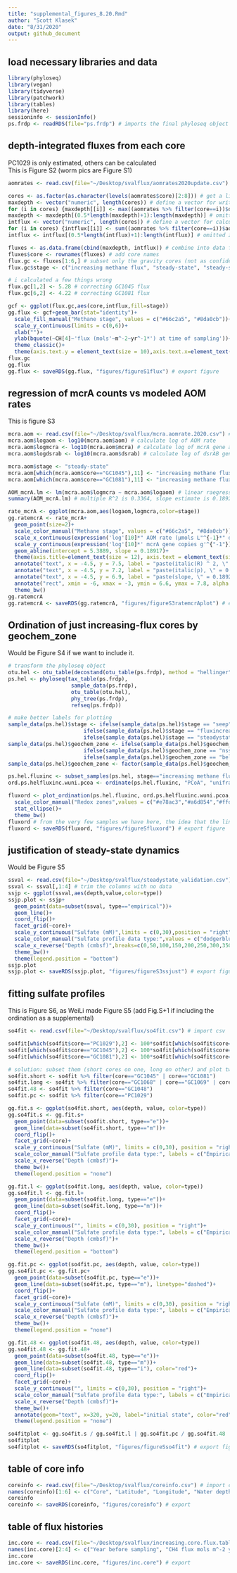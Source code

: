 ```yaml
---
title: "supplemental_figures_8.20.Rmd"
author: "Scott Klasek"
date: "8/31/2020"
output: github_document
---
```


## load necessary libraries and data
```r
library(phyloseq)
library(vegan)
library(tidyverse)
library(patchwork)
library(tables)
library(here)
sessioninfo <- sessionInfo()
ps.frdp <- readRDS(file="ps.frdp") # imports the final phyloseq object
```

## depth-integrated fluxes from each core
PC1029 is only estimated, others can be calculated  
This is Figure S2 (worm pics are Figure S1)   

```r
aomrates <- read.csv(file="~/Desktop/svalflux/aomrates2020update.csv") # import csv

cores <- as.factor(as.character(levels(aomrates$core)[2:8])) # get a list of the cores
maxdepth <- vector("numeric", length(cores)) # define a vector for writing max depths
for (i in cores) {maxdepth[[i]] <- max((aomrates %>% filter(core==i))$depth)} # for-loop to calculate max depth
maxdepth <- maxdepth[(0.5*length(maxdepth)+1):length(maxdepth)] # omitted zero values
intflux <- vector("numeric", length(cores)) # define a vector for calculating fluxes
for (i in cores) {intflux[[i]] <- sum((aomrates %>% filter(core==i))$aom)*(1e4 * 365 / 1e9)} # for-loop to calculate flux (converting micromoles per L per day to moles per m^2 per year)
intflux <- intflux[(0.5*length(intflux)+1):length(intflux)] # omitted zero values

fluxes <- as.data.frame(cbind(maxdepth, intflux)) # combine into data frame
fluxes$core <- rownames(fluxes) # add core names
flux.gc <- fluxes[1:6,] # subset only the gravity cores (not as confident about the rates for PC1029)
flux.gc$stage <- c("increasing methane flux", "steady-state", "steady-state", "steady-state", "steady-state", "increasing methane flux") # add stage

# i calculated a few things wrong
flux.gc[1,2] <- 5.28 # correcting GC1045 flux
flux.gc[6,2] <- 4.22 # correcting GC1081 flux

gcf <- ggplot(flux.gc,aes(core,intflux,fill=stage))
gg.flux <- gcf+geom_bar(stat="identity")+
  scale_fill_manual("Methane stage", values = c("#66c2a5", "#8da0cb"))+
  scale_y_continuous(limits = c(0,6))+
  xlab("")+
  ylab(bquote(~CH[4]~'flux (mols'~m^-2~yr^-1*') at time of sampling'))+
  theme_classic()+
  theme(axis.text.y = element_text(size = 10),axis.text.x=element_text(angle = 45, hjust = 1,size=12))
flux.gc
gg.flux
gg.flux <- saveRDS(gg.flux, "figures/figureS1flux") # export figure
```

## regression of mcrA counts vs modeled AOM rates
This is figure S3   

```r
mcra.aom <- read.csv(file="~/Desktop/svalflux/mcra.aomrate.2020.csv") # import csv
mcra.aom$logaom <- log10(mcra.aom$aom) # calculate log of AOM rate
mcra.aom$logmcra <- log10(mcra.aom$mcra) # calculate log of mcrA gene abundance
mcra.aom$logdsrab <- log10(mcra.aom$dsrab) # calculate log of dsrAB gene abundance

mcra.aom$stage <- "steady-state"
mcra.aom[which(mcra.aom$core=="GC1045"),11] <- "increasing methane flux"
mcra.aom[which(mcra.aom$core=="GC1081"),11] <- "increasing methane flux"

AOM_mcrA.lm <- lm(mcra.aom$logmcra ~ mcra.aom$logaom) # linear raegression
summary(AOM_mcrA.lm) # multiple R^2 is 0.3364, slope estimate is 0.1892, and slope p-value is 0.00021 ***

rate_mcrA <- ggplot(mcra.aom,aes(logaom,logmcra,color=stage)) 
gg.ratemcrA <- rate_mcrA+
  geom_point(size=2)+
  scale_color_manual("Methane stage", values = c("#66c2a5", "#8da0cb"))+
  scale_x_continuous(expression('log'[10]*" AOM rate (µmols L"^{-1}*" day"^{-1}*")"))+
  scale_y_continuous(expression('log'[10]*' mcrA gene copies g'^{"-1"}))+
  geom_abline(intercept = 5.3889, slope = 0.18917)+
  theme(axis.title=element_text(size = 12), axis.text = element_text(size = 11), legend.title = element_text(size = 12), legend.text = element_text(size = 10))+
  annotate("text", x = -4.5, y = 7.5, label = "paste(italic(R) ^ 2, \" = 0.3364\")", parse = TRUE)+
  annotate("text", x = -4.5, y = 7.2, label = "paste(italic(p), \" = 0.00021\")", parse = TRUE)+
  annotate("text", x = -4.5, y = 6.9, label = "paste(slope, \" = 0.1892\")", parse = TRUE)+
  annotate("rect", xmin = -6, xmax = -3, ymin = 6.6, ymax = 7.8, alpha = .2)+
  theme_bw()
gg.ratemcrA 
gg.ratemcrA <- saveRDS(gg.ratemcrA, "figures/figureS3ratemcrAplot") # export figure
```

## Ordination of just increasing-flux cores by geochem_zone
Would be Figure S4 if we want to include it.  

```r
# transform the phyloseq object
otu.hel <- otu_table(decostand(otu_table(ps.frdp), method = "hellinger"), taxa_are_rows=FALSE)
ps.hel <- phyloseq(tax_table(ps.frdp),
                    sample_data(ps.frdp),
                    otu_table(otu.hel),
                    phy_tree(ps.frdp),
                    refseq(ps.frdp)) 

# make better labels for plotting
sample_data(ps.hel)$stage <- ifelse(sample_data(ps.hel)$stage == "seep", "active methane seepage",
                        ifelse(sample_data(ps.hel)$stage == "fluxincreasing", "increasing methane flux",
                        ifelse(sample_data(ps.hel)$stage == "steadystate", "steady-state", NA)))
sample_data(ps.hel)$geochem_zone <- ifelse(sample_data(ps.hel)$geochem_zone == "lin", "linear SR zone",
                        ifelse(sample_data(ps.hel)$geochem_zone == "nss", "nonlinear SR zone",
                        ifelse(sample_data(ps.hel)$geochem_zone == "below", "below SMT", NA)))
sample_data(ps.hel)$geochem_zone <- factor(sample_data(ps.hel)$geochem_zone, levels = c("linear SR zone", "nonlinear SR zone", "below SMT")) 

ps.hel.fluxinc <- subset_samples(ps.hel, stage=="increasing methane flux") # subset for samples experiencing methane flux increase
ord.ps.helfluxinc.wuni.pcoa <- ordinate(ps.hel.fluxinc, "PCoA", "unifrac", weighted=TRUE) # ordinate

fluxord <- plot_ordination(ps.hel.fluxinc, ord.ps.helfluxinc.wuni.pcoa, color = "geochem_zone")+
  scale_color_manual("Redox zones",values = c("#e78ac3","#a6d854","#ffd92f"))+
  stat_ellipse()+
  theme_bw()
fluxord # from the very few samples we have here, the idea that the linear SR zone is the outlier is supported
fluxord <- saveRDS(fluxord, "figures/figureSfluxord") # export figure
```

## justification of steady-state dynamics 
Would be Figure S5   
```r
ssval <- read.csv(file="~/Desktop/svalflux/steadystate_validation.csv") # import csv
ssval <- ssval[,1:4] # trim the columns with no data
ssjp <- ggplot(ssval,aes(depth,value,color=type))
ssjp.plot <- ssjp+
  geom_point(data=subset(ssval, type=="empirical"))+
  geom_line()+
  coord_flip()+
  facet_grid(~core)+
  scale_y_continuous("Sulfate (mM)",limits = c(0,30),position = "right")+
  scale_color_manual("Sulfate profile data type:",values = c("dodgerblue1","black"))+
  scale_x_reverse("Depth (cmbsf)",breaks=c(0,50,100,150,200,250,300,350),limits=c(350,0))+
  theme_bw()+
  theme(legend.position = "bottom")
ssjp.plot
ssjp.plot <- saveRDS(ssjp.plot, "figures/figureS3ssjust") # export figure
```

## fitting sulfate profiles 
This is Figure S6, as WeiLi made Figure S5   (add Fig.S+1 if including the ordination as a supplemental)   

```r
so4fit <- read.csv(file="~/Desktop/svalflux/so4fit.csv") # import csv

so4fit[which(so4fit$core=="PC1029"),2] <- 100*so4fit[which(so4fit$core=="PC1029"),2] # oops these depths were in meters. fixed
so4fit[which(so4fit$core=="GC1045"),2] <- 100*so4fit[which(so4fit$core=="GC1045"),2]
so4fit[which(so4fit$core=="GC1081"),2] <- 100*so4fit[which(so4fit$core=="GC1081"),2]

# solution: subset them (short cores on one, long on other) and plot two with patchwork
so4fit.short <- so4fit %>% filter(core=="GC1045" | core=="GC1081")
so4fit.long <- so4fit %>% filter(core=="GC1068" | core=="GC1069" | core=="GC1070")
so4fit.48 <- so4fit %>% filter(core=="GC1048")
so4fit.pc <- so4fit %>% filter(core=="PC1029")

gg.fit.s <- ggplot(so4fit.short, aes(depth, value, color=type))
gg.so4fit.s <- gg.fit.s+
  geom_point(data=subset(so4fit.short, type=="e"))+
  geom_line(data=subset(so4fit.short, type=="m"))+
  coord_flip()+
  facet_grid(~core)+
  scale_y_continuous("Sulfate (mM)", limits = c(0,30), position = "right")+
  scale_color_manual("Sulfate profile data type:", labels = c("Empirical", "Modeled"), values = c("dodgerblue1","black"))+
  scale_x_reverse("Depth (cmbsf)")+
  theme_bw()+
  theme(legend.position = "none")

gg.fit.l <- ggplot(so4fit.long, aes(depth, value, color=type))
gg.so4fit.l <- gg.fit.l+
  geom_point(data=subset(so4fit.long, type=="e"))+
  geom_line(data=subset(so4fit.long, type=="m"))+
  coord_flip()+
  facet_grid(~core)+
  scale_y_continuous("", limits = c(0,30), position = "right")+
  scale_color_manual("Sulfate profile data type:", labels = c("Empirical", "Modeled"), values = c("dodgerblue1","black"))+
  scale_x_reverse("Depth (cmbsf)")+
  theme_bw()+
  theme(legend.position = "bottom")

gg.fit.pc <- ggplot(so4fit.pc, aes(depth, value, color=type))
gg.so4fit.pc <- gg.fit.pc+
  geom_point(data=subset(so4fit.pc, type=="e"))+
  geom_line(data=subset(so4fit.pc, type=="m"), linetype="dashed")+
  coord_flip()+
  facet_grid(~core)+
  scale_y_continuous("Sulfate (mM)", limits = c(0,30), position = "right")+
  scale_color_manual("Sulfate profile data type:", labels = c("Empirical", "Modeled"), values = c("dodgerblue1","black"))+
  scale_x_reverse("Depth (cmbsf)")+
  theme_bw()+
  theme(legend.position = "none")

gg.fit.48 <- ggplot(so4fit.48, aes(depth, value, color=type))
gg.so4fit.48 <- gg.fit.48+
  geom_point(data=subset(so4fit.48, type=="e"))+
  geom_line(data=subset(so4fit.48, type=="m"))+
  geom_line(data=subset(so4fit.48, type=="i"), color="red")+
  coord_flip()+
  facet_grid(~core)+
  scale_y_continuous("", limits = c(0,30), position = "right")+
  scale_color_manual("Sulfate profile data type:", labels = c("Empirical", "Modeled"), values = c("dodgerblue1","black"))+
  scale_x_reverse("Depth (cmbsf)")+
  theme_bw()+
  annotate(geom="text", x=320, y=20, label="initial state", color="red")+
  theme(legend.position = "none")

so4fitplot <- gg.so4fit.s / gg.so4fit.l | gg.so4fit.pc / gg.so4fit.48
so4fitplot
so4fitplot <- saveRDS(so4fitplot, "figures/figureSso4fit") # export figure
```

## table of core info
```r
coreinfo <- read.csv(file="~/Desktop/svalflux/coreinfo.csv") # import csv
names(coreinfo)[1:6] <- c("Core", "Latitude", "Longitude", "Water depth (m)", "Core recovery (cm)", "SMT depth (cm)")
coreinfo
coreinfo <- saveRDS(coreinfo, "figures/coreinfo") # export
```

## table of flux histories 
```r
inc.core <- read.csv(file="~/Desktop/svalflux/increasing.core.flux.table.csv") # import csv
names(inc.core)[2:4] <- c("Year before sampling", "CH4 flux mols m^-2 yr ^-1", "Peak AOM depth (cm)") # rename columns to be more legible
inc.core
inc.core <- saveRDS(inc.core, "figures/inc.core") # export
```